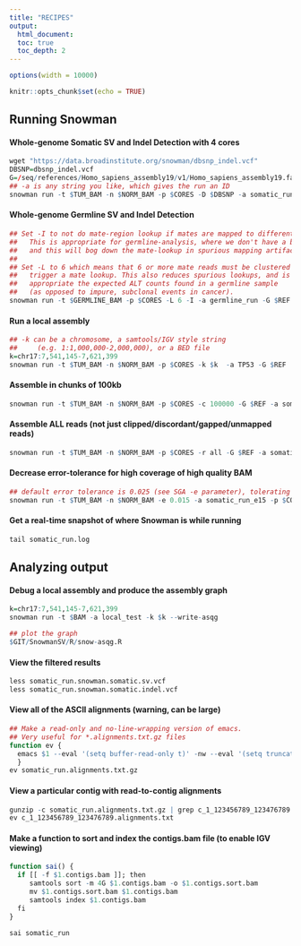 ```yaml
---
title: "RECIPES"
output: 
  html_document:
  toc: true
  toc_depth: 2
---
```


```r
options(width = 10000)
```

```r
knitr::opts_chunk$set(echo = TRUE)
```

## Running Snowman

#### Whole-genome Somatic SV and Indel Detection with 4 cores
```r
wget "https://data.broadinstitute.org/snowman/dbsnp_indel.vcf"
DBSNP=dbsnp_indel.vcf
G=/seq/references/Homo_sapiens_assembly19/v1/Homo_sapiens_assembly19.fasta
## -a is any string you like, which gives the run an ID
snowman run -t $TUM_BAM -n $NORM_BAM -p $CORES -D $DBSNP -a somatic_run -G $REF
```

#### Whole-genome Germline SV and Indel Detection
```r
## Set -I to not do mate-region lookup if mates are mapped to different chromosome.
##   This is appropriate for germline-analysis, where we don't have a built-in control
##   and this will bog down the mate-lookup in spurious mapping artifacts
## 
## Set -L to 6 which means that 6 or more mate reads must be clustered to 
##   trigger a mate lookup. This also reduces spurious lookups, and is more 
##   appropriate the expected ALT counts found in a germline sample 
##   (as opposed to impure, subclonal events in cancer).
snowman run -t $GERMLINE_BAM -p $CORES -L 6 -I -a germline_run -G $REF
```

#### Run a local assembly
```r
## -k can be a chromosome, a samtools/IGV style string 
##     (e.g. 1:1,000,000-2,000,000), or a BED file
k=chr17:7,541,145-7,621,399
snowman run -t $TUM_BAM -n $NORM_BAM -p $CORES -k $k  -a TP53 -G $REF
```

#### Assemble in chunks of 100kb
```r
snowman run -t $TUM_BAM -n $NORM_BAM -p $CORES -c 100000 -G $REF -a somatic_100kb
```

#### Assemble ALL reads (not just clipped/discordant/gapped/unmapped reads)
```r
snowman run -t $TUM_BAM -n $NORM_BAM -p $CORES -r all -G $REF -a somatic_all_reads
```

#### Decrease error-tolerance for high coverage of high quality BAM
```r
## default error tolerance is 0.025 (see SGA -e parameter), tolerating 2.5% divergence
snowman run -t $TUM_BAM -n $NORM_BAM -e 0.015 -a somatic_run_e15 -p $CORES -D $DBSNP -G $REF
```

#### Get a real-time snapshot of where Snowman is while running
```r
tail somatic_run.log
```

## Analyzing output

#### Debug a local assembly and produce the assembly graph
```r
k=chr17:7,541,145-7,621,399
snowman run -t $BAM -a local_test -k $k --write-asqg

## plot the graph
$GIT/SnowmanSV/R/snow-asqg.R
```

#### View the filtered results
```r
less somatic_run.snowman.somatic.sv.vcf
less somatic_run.snowman.somatic.indel.vcf
```

#### View all of the ASCII alignments (warning, can be large)
```r
## Make a read-only and no-line-wrapping version of emacs. 
## Very useful for *.alignments.txt.gz files
function ev { 
  emacs $1 --eval '(setq buffer-read-only t)' -nw --eval '(setq truncate-lines t)';
  }
ev somatic_run.alignments.txt.gz 
```

#### View a particular contig with read-to-contig alignments
```r
gunzip -c somatic_run.alignments.txt.gz | grep c_1_123456789_123476789 > c_1_123456789_123476789.alignments.txt
ev c_1_123456789_123476789.alignments.txt
```

#### Make a function to sort and index the contigs.bam file (to enable IGV viewing)
```r
function sai() {
  if [[ -f $1.contigs.bam ]]; then
     samtools sort -m 4G $1.contigs.bam -o $1.contigs.sort.bam
     mv $1.contigs.sort.bam $1.contigs.bam
     samtools index $1.contigs.bam
  fi
}

sai somatic_run
```